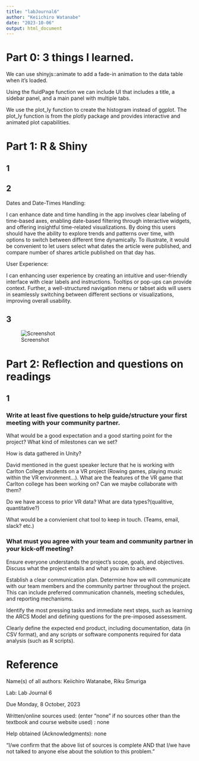 ```yaml
---
title: "labJournal6"
author: "Keiichiro Watanabe"
date: "2023-10-06"
output: html_document
---
```


# Part 0: 3 things I learned.
We can use shinyjs::animate to add a fade-in animation to the data table when it's loaded.

Using the fluidPage function we can include UI that includes a title, a sidebar panel, and a main panel with multiple tabs.

We use the plot_ly function to create the histogram instead of ggplot. The plot_ly function is from the plotly package and provides interactive and animated plot capabilities.

# Part 1: R & Shiny

## 1


## 2
Dates and Date-Times Handling:

I can enhance date and time handling in the app involves clear labeling of time-based axes, enabling date-based filtering through interactive widgets, and offering insightful time-related visualizations. By doing this users should have the ability to explore trends and patterns over time, with options to switch between different time dynamically. To illustrate, it would be convenient to let users select what dates the article were published, and compare number of shares article published on that day has.

User Experience:

I can enhancing user experience by creating an intuitive and user-friendly interface with clear labels and instructions. Tooltips or pop-ups can provide context. Further, a well-structured navigation menu or tabset aids will users in seamlessly switching between different sections or visualizations, improving overall usability.

## 3

![Screenshot](/Users/keiichiro_watanabe/Desktop/スクリーンショット 2023-10-01 18.15.14.png)

# Part 2: Reflection and questions on readings
## 1
### Write at least five questions to help guide/structure your first meeting with your community partner.

What would be a good expectation and a good starting point for the project? What kind of milestones can we set?

How is data gathered in Unity?

David mentioned in the guest speaker lecture that he is working with Carlton College students on a VR project (Rowing games, playing music within the VR environment…). What are the features of the VR game that Carlton college has been working on? Can we maybe collaborate with them?

Do we have access to prior VR data? What are data types?(qualitive, quantitative?)

What would be a convienient chat tool to keep in touch. (Teams, email, slack? etc.)

### What must you agree with your team and community partner in your kick-off meeting?

Ensure everyone understands the project's scope, goals, and objectives. Discuss what the project entails and what you aim to achieve.

Establish a clear communication plan. Determine how we will communicate with our team members and the community partner throughout the project. This can include preferred communication channels, meeting schedules, and reporting mechanisms.

Identify the most pressing tasks and immediate next steps, such as learning the ARCS Model and defining questions for the pre-imposed assessment.

Clearly define the expected end product, including documentation, data (in CSV format), and any scripts or software components required for data analysis (such as R scripts).


# Reference

Name(s) of all authors: Keiichiro Watanabe, Riku Smuriga

Lab: Lab Journal 6

Due Monday, 8 October, 2023

Written/online sources used: (enter "none" if no sources other than the textbook and course website used) : none

Help obtained (Acknowledgments): none

"I/we confirm that the above list of sources is complete AND that I/we have not talked to anyone else about the solution to this problem."